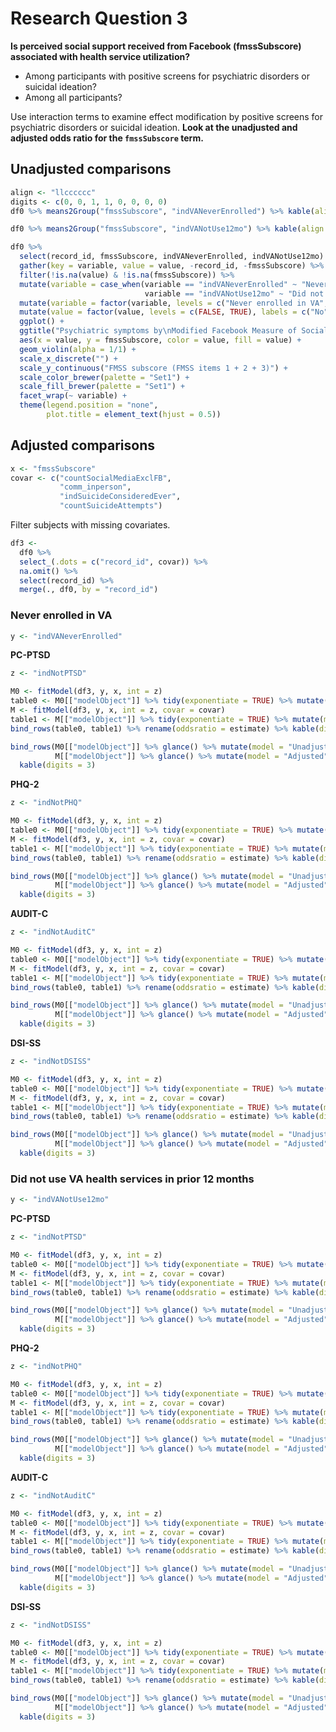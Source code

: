 # Research Question 3

**Is perceived social support received from Facebook (fmssSubscore) associated with health service utilization?**

* Among participants with positive screens for psychiatric disorders or suicidal ideation?
* Among all participants?

Use interaction terms to examine effect modification by positive screens for
psychiatric disorders or suicidal ideation.
**Look at the unadjusted and adjusted odds ratio for the `fmssSubscore` term.**

## Unadjusted comparisons

```r
align <- "llcccccc"
digits <- c(0, 0, 1, 1, 0, 0, 0, 0)
df0 %>% means2Group("fmssSubscore", "indVANeverEnrolled") %>% kable(align = align, digits = digits)
```

\newline

```r
df0 %>% means2Group("fmssSubscore", "indVANotUse12mo") %>% kable(align = align, digits = digits)
```

\newline

```r
df0 %>% 
  select(record_id, fmssSubscore, indVANeverEnrolled, indVANotUse12mo) %>% 
  gather(key = variable, value = value, -record_id, -fmssSubscore) %>% 
  filter(!is.na(value) & !is.na(fmssSubscore)) %>% 
  mutate(variable = case_when(variable == "indVANeverEnrolled" ~ "Never enrolled in VA",
                              variable == "indVANotUse12mo" ~ "Did not use VA health services\nin prior 12 months")) %>% 
  mutate(variable = factor(variable, levels = c("Never enrolled in VA", "Did not use VA health services\nin prior 12 months"))) %>% 
  mutate(value = factor(value, levels = c(FALSE, TRUE), labels = c("No", "Yes"))) %>% 
  ggplot() +
  ggtitle("Psychiatric symptoms by\nModified Facebook Measure of Social Support") +
  aes(x = value, y = fmssSubscore, color = value, fill = value) +
  geom_violin(alpha = 1/1) +
  scale_x_discrete("") +
  scale_y_continuous("FMSS subscore (FMSS items 1 + 2 + 3)") +
  scale_color_brewer(palette = "Set1") + 
  scale_fill_brewer(palette = "Set1") +
  facet_wrap(~ variable) +
  theme(legend.position = "none",
        plot.title = element_text(hjust = 0.5))
```


## Adjusted comparisons

```r
x <- "fmssSubscore"
covar <- c("countSocialMediaExclFB",
           "comm_inperson",
           "indSuicideConsideredEver",
           "countSuicideAttempts")
```

Filter subjects with missing covariates.

```r
df3 <-
  df0 %>% 
  select_(.dots = c("record_id", covar)) %>% 
  na.omit() %>% 
  select(record_id) %>% 
  merge(., df0, by = "record_id")
```


### Never enrolled in VA

```r
y <- "indVANeverEnrolled"
```

**PC-PTSD**

```r
z <- "indNotPTSD"
```

```r
M0 <- fitModel(df3, y, x, int = z)
table0 <- M0[["modelObject"]] %>% tidy(exponentiate = TRUE) %>% mutate(model = "Unadjusted") %>% select(model, everything())
M <- fitModel(df3, y, x, int = z, covar = covar)
table1 <- M[["modelObject"]] %>% tidy(exponentiate = TRUE) %>% mutate(model = "Adjusted") %>% select(model, everything())
bind_rows(table0, table1) %>% rename(oddsratio = estimate) %>% kable(digits = 3)
```

\newline

```r
bind_rows(M0[["modelObject"]] %>% glance() %>% mutate(model = "Unadjusted") %>% select(model, everything()),
          M[["modelObject"]] %>% glance() %>% mutate(model = "Adjusted") %>% select(model, everything())) %>% 
  kable(digits = 3)
```

**PHQ-2**

```r
z <- "indNotPHQ"
```

```r
M0 <- fitModel(df3, y, x, int = z)
table0 <- M0[["modelObject"]] %>% tidy(exponentiate = TRUE) %>% mutate(model = "Unadjusted") %>% select(model, everything())
M <- fitModel(df3, y, x, int = z, covar = covar)
table1 <- M[["modelObject"]] %>% tidy(exponentiate = TRUE) %>% mutate(model = "Adjusted") %>% select(model, everything())
bind_rows(table0, table1) %>% rename(oddsratio = estimate) %>% kable(digits = 3)
```

\newline

```r
bind_rows(M0[["modelObject"]] %>% glance() %>% mutate(model = "Unadjusted") %>% select(model, everything()),
          M[["modelObject"]] %>% glance() %>% mutate(model = "Adjusted") %>% select(model, everything())) %>% 
  kable(digits = 3)
```

**AUDIT-C**

```r
z <- "indNotAuditC"
```

```r
M0 <- fitModel(df3, y, x, int = z)
table0 <- M0[["modelObject"]] %>% tidy(exponentiate = TRUE) %>% mutate(model = "Unadjusted") %>% select(model, everything())
M <- fitModel(df3, y, x, int = z, covar = covar)
table1 <- M[["modelObject"]] %>% tidy(exponentiate = TRUE) %>% mutate(model = "Adjusted") %>% select(model, everything())
bind_rows(table0, table1) %>% rename(oddsratio = estimate) %>% kable(digits = 3)
```

\newline

```r
bind_rows(M0[["modelObject"]] %>% glance() %>% mutate(model = "Unadjusted") %>% select(model, everything()),
          M[["modelObject"]] %>% glance() %>% mutate(model = "Adjusted") %>% select(model, everything())) %>% 
  kable(digits = 3)
```

**DSI-SS**

```r
z <- "indNotDSISS"
```

```r
M0 <- fitModel(df3, y, x, int = z)
table0 <- M0[["modelObject"]] %>% tidy(exponentiate = TRUE) %>% mutate(model = "Unadjusted") %>% select(model, everything())
M <- fitModel(df3, y, x, int = z, covar = covar)
table1 <- M[["modelObject"]] %>% tidy(exponentiate = TRUE) %>% mutate(model = "Adjusted") %>% select(model, everything())
bind_rows(table0, table1) %>% rename(oddsratio = estimate) %>% kable(digits = 3)
```

\newline

```r
bind_rows(M0[["modelObject"]] %>% glance() %>% mutate(model = "Unadjusted") %>% select(model, everything()),
          M[["modelObject"]] %>% glance() %>% mutate(model = "Adjusted") %>% select(model, everything())) %>% 
  kable(digits = 3)
```


### Did not use VA health services in prior 12 months

```r
y <- "indVANotUse12mo"
```

**PC-PTSD**

```r
z <- "indNotPTSD"
```

```r
M0 <- fitModel(df3, y, x, int = z)
table0 <- M0[["modelObject"]] %>% tidy(exponentiate = TRUE) %>% mutate(model = "Unadjusted") %>% select(model, everything())
M <- fitModel(df3, y, x, int = z, covar = covar)
table1 <- M[["modelObject"]] %>% tidy(exponentiate = TRUE) %>% mutate(model = "Adjusted") %>% select(model, everything())
bind_rows(table0, table1) %>% rename(oddsratio = estimate) %>% kable(digits = 3)
```

\newline

```r
bind_rows(M0[["modelObject"]] %>% glance() %>% mutate(model = "Unadjusted") %>% select(model, everything()),
          M[["modelObject"]] %>% glance() %>% mutate(model = "Adjusted") %>% select(model, everything())) %>% 
  kable(digits = 3)
```

**PHQ-2**

```r
z <- "indNotPHQ"
```

```r
M0 <- fitModel(df3, y, x, int = z)
table0 <- M0[["modelObject"]] %>% tidy(exponentiate = TRUE) %>% mutate(model = "Unadjusted") %>% select(model, everything())
M <- fitModel(df3, y, x, int = z, covar = covar)
table1 <- M[["modelObject"]] %>% tidy(exponentiate = TRUE) %>% mutate(model = "Adjusted") %>% select(model, everything())
bind_rows(table0, table1) %>% rename(oddsratio = estimate) %>% kable(digits = 3)
```

\newline

```r
bind_rows(M0[["modelObject"]] %>% glance() %>% mutate(model = "Unadjusted") %>% select(model, everything()),
          M[["modelObject"]] %>% glance() %>% mutate(model = "Adjusted") %>% select(model, everything())) %>% 
  kable(digits = 3)
```

**AUDIT-C**

```r
z <- "indNotAuditC"
```

```r
M0 <- fitModel(df3, y, x, int = z)
table0 <- M0[["modelObject"]] %>% tidy(exponentiate = TRUE) %>% mutate(model = "Unadjusted") %>% select(model, everything())
M <- fitModel(df3, y, x, int = z, covar = covar)
table1 <- M[["modelObject"]] %>% tidy(exponentiate = TRUE) %>% mutate(model = "Adjusted") %>% select(model, everything())
bind_rows(table0, table1) %>% rename(oddsratio = estimate) %>% kable(digits = 3)
```

\newline

```r
bind_rows(M0[["modelObject"]] %>% glance() %>% mutate(model = "Unadjusted") %>% select(model, everything()),
          M[["modelObject"]] %>% glance() %>% mutate(model = "Adjusted") %>% select(model, everything())) %>% 
  kable(digits = 3)
```

**DSI-SS**

```r
z <- "indNotDSISS"
```

```r
M0 <- fitModel(df3, y, x, int = z)
table0 <- M0[["modelObject"]] %>% tidy(exponentiate = TRUE) %>% mutate(model = "Unadjusted") %>% select(model, everything())
M <- fitModel(df3, y, x, int = z, covar = covar)
table1 <- M[["modelObject"]] %>% tidy(exponentiate = TRUE) %>% mutate(model = "Adjusted") %>% select(model, everything())
bind_rows(table0, table1) %>% rename(oddsratio = estimate) %>% kable(digits = 3)
```

\newline

```r
bind_rows(M0[["modelObject"]] %>% glance() %>% mutate(model = "Unadjusted") %>% select(model, everything()),
          M[["modelObject"]] %>% glance() %>% mutate(model = "Adjusted") %>% select(model, everything())) %>% 
  kable(digits = 3)
```
